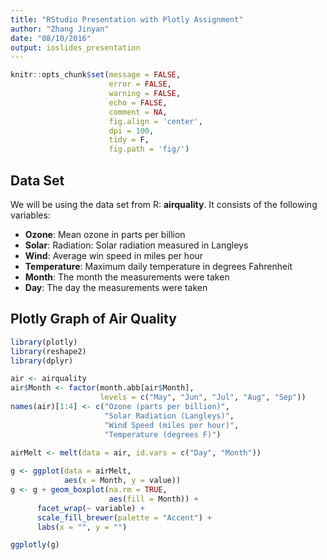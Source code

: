 ```yaml
---
title: "RStudio Presentation with Plotly Assignment"
author: "Zhang Jinyan"
date: "08/10/2016"
output: ioslides_presentation
---
```


```r
knitr::opts_chunk$set(message = FALSE, 
                      error = FALSE, 
                      warning = FALSE, 
                      echo = FALSE,
                      comment = NA, 
                      fig.align = 'center', 
                      dpi = 100, 
                      tidy = F, 
                      fig.path = 'fig/')
```

## Data Set

We will be using the data set from R: **airquality**.
It consists of the following variables:

* **Ozone**: Mean ozone in parts per billion
* **Solar**: Radiation: Solar radiation measured in Langleys
* **Wind**: Average win speed in miles per hour
* **Temperature**: Maximum daily temperature in degrees Fahrenheit
* **Month**: The month the measurements were taken
* **Day**: The day the measurements were taken

## Plotly Graph of Air Quality

```r
library(plotly)
library(reshape2)
library(dplyr)

air <- airquality
air$Month <- factor(month.abb[air$Month], 
                    levels = c("May", "Jun", "Jul", "Aug", "Sep"))
names(air)[1:4] <- c("Ozone (parts per billion)", 
                     "Solar Radiation (Langleys)",
                     "Wind Speed (miles per hour)",
                     "Temperature (degrees F)")
                     
airMelt <- melt(data = air, id.vars = c("Day", "Month"))

g <- ggplot(data = airMelt,
            aes(x = Month, y = value))
g <- g + geom_boxplot(na.rm = TRUE,
                      aes(fill = Month)) +
      facet_wrap(~ variable) +
      scale_fill_brewer(palette = "Accent") +
      labs(x = "", y = "")

ggplotly(g)
```

